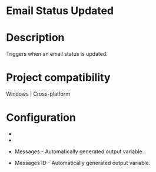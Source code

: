 ﻿# Email Status Updated

# Description

Triggers when an email status is updated.

# Project compatibility

Windows | Cross-platform

# Configuration

* 
* 





* Messages - Automatically generated output variable.
* Messages ID - Automatically generated output variable.
